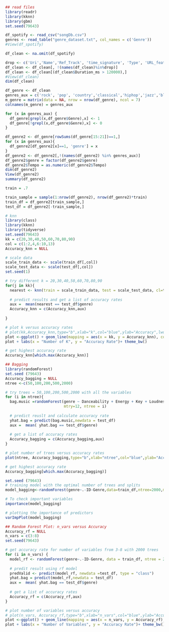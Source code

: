 ```{r}
## read files
library(readr)
library(kknn)
library(gbm)
set.seed(79643)

df_spotify <- read_csv("songDb.csv")
genres <- read_table("genre_dataset.txt", col_names = c('Genre'))
#View(df_spotify)

df_clean <- na.omit(df_spotify)

drop <- c('Uri','Name','Ref_Track', 'time_signature', 'Type', 'URL_features')
df_clean <- df_clean[, !(names(df_clean)%in%drop)]
df_clean <- df_clean[(df_clean$Duration_ms > 120000),]
#View(df_clean)
dim(df_clean)

df_genre <- df_clean
genres_aux = c('rock', 'pop', 'country','classical','hiphop','jazz','blues')
m_genre = matrix(data = NA, nrow = nrow(df_genre), ncol = 7)
colnames(m_genre) = genres_aux

for (x in genres_aux) {
  df_genre[grepl(x,df_genre$Genre),x] <- 1
  df_genre[!grepl(x,df_genre$Genre),x] <- 0
}

df_genre2 <- df_genre[rowSums(df_genre[15:21])==1,]
for (x in genres_aux){
  df_genre2[df_genre2[x]==1, 'genre'] = x
}
df_genre2 <- df_genre2[,!(names(df_genre2) %in% genres_aux)]
df_genre2$genre = factor(df_genre2$genre)
df_genre2$Tempo = as.numeric(df_genre2$Tempo)
dim(df_genre2)
View(df_genre2)
summary(df_genre2)

train = .7

train_sample = sample(1:nrow(df_genre2), nrow(df_genre2)*train)
train_df = df_genre2[train_sample,]
test_df = df_genre2[-train_sample,]
```
```{r}
# knn
library(class)
library(kknn)
library(tidyverse)
set.seed(79643)
kk = c(20,30,40,50,60,70,80,90) 
col = c(1:2,4,6:10,13)
Accuracy_knn = NULL

# scale data
scale_train_data <- scale(train_df[,col]) 
scale_test_data <- scale(test_df[,col])
set.seed(1)

# try different k = 20,30,40,50,60,70,80,90
for(j in kk){
  nearest <- knn(train = scale_train_data, test = scale_test_data, cl=train_df$genre, k=j)
  
  # predict results and get a list of accuracy rates
  aux =  mean(nearest == test_df$genre)
  Accuracy_knn = c(Accuracy_knn,aux)
  
}

# plot k versus accuracy rates
# plot(kk,Accuracy_knn,type="b",xlab="k",col="blue",ylab="Accuracy",lwd=2,cex.lab=1.2)
plot <-ggplot() + geom_line(mapping = aes(x = kk, y = Accuracy_knn), color = "red")
plot + labs(x = "Number of K", y = "Accuracy Rate")+ theme_bw()

# get highest accuracy rate
Accuracy_knn[which.max(Accuracy_knn)]

```

```{r}
## Bagging 
library(randomForest)
set.seed (79643)
Accuracy_bagging = NULL
ntree <-c(50,100,200,500,2000)

# try trees = 50,100,200,500,2000 with all the variables
for (i in ntree){
  bag.music =randomForest(genre ~ Danceability + Energy + Key + Loudness + Mode + Speechness + Acousticness + Instrumentalness + Liveness + Valence + Tempo + Duration_ms, data=train_df ,
                          mtry=12, ntree = i) 
  
  # predict reuslt and calculate accuracy rate
  yhat.bag = predict(bag.music,newdata = test_df)
  aux =  mean( yhat.bag == test_df$genre)
  
  # get a list of accuracy rates 
  Accuracy_bagging = c(Accuracy_bagging,aux)
}

# plot number of trees versus accuracy rates
plot(ntree, Accuracy_bagging,type="b",xlab="ntree",col="blue",ylab="Accuracy",lwd=2,cex.lab=1.2, main = "ntree vs. Accuracy")

# get highest accuracy rate
Accuracy_bagging[which.max(Accuracy_bagging)]

set.seed (79643)
# training model with the optimal number of trees and splits
model_bagging<-randomForest(genre~.-ID-Genre,data=train_df,ntree=2000,mtry=12,importance=TRUE)

# To check important variables
importance(model_bagging)      

# plotting the importance of predictors
varImpPlot(model_bagging) 
```

```{r}
## Random Forest Plot: n_vars versus Accuracy
Accuracy_rf = NULL
n_vars = c(3:8)
set.seed(79643)

# get accuracy rate for number of variables from 3-8 with 2000 trees
for (i in n_vars) {
  model_rf <- randomForest(genre~.-ID-Genre, data = train_df, ntree = 2000, mtry = i, importance = TRUE)
  
  # predit result using rf model
  predValid <- predict(model_rf, newdata =test_df, type = "class")
  yhat.bag = predict(model_rf,newdata = test_df)
  aux =  mean( yhat.bag == test_df$genre)
  
  # get a list of accuracy rates
  Accuracy_rf = c(Accuracy_rf,aux)
}

# plot number of variables versus accuracy
# plot(n_vars, Accuracy_rf,type="b",xlab="n_vars",col="blue",ylab="Accuracy",lwd=2,cex.lab=1.2, main = "n_vars vs. Accuracy")
plot <-ggplot() + geom_line(mapping = aes(x = n_vars, y = Accuracy_rf), color = "red")
plot + labs(x = "Number of Variables", y = "Accuracy Rate")+ theme_bw()

```
